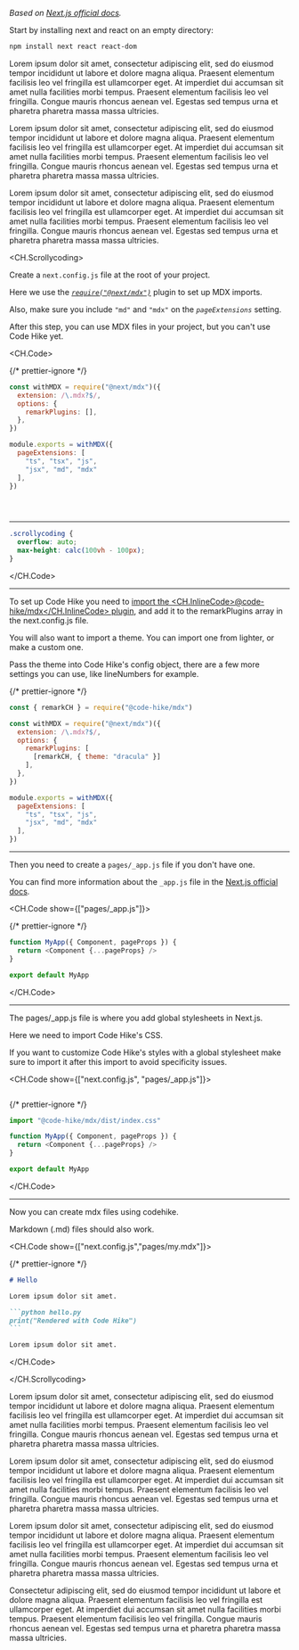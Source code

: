_Based on [Next.js official docs](https://nextjs.org/docs/advanced-features/using-mdx)._

Start by installing next and react on an empty directory:

```bash
npm install next react react-dom
```

Lorem ipsum dolor sit amet, consectetur adipiscing elit, sed do eiusmod tempor incididunt ut labore et dolore magna aliqua. Praesent elementum facilisis leo vel fringilla est ullamcorper eget. At imperdiet dui accumsan sit amet nulla facilities morbi tempus. Praesent elementum facilisis leo vel fringilla. Congue mauris rhoncus aenean vel. Egestas sed tempus urna et pharetra pharetra massa massa ultricies.

Lorem ipsum dolor sit amet, consectetur adipiscing elit, sed do eiusmod tempor incididunt ut labore et dolore magna aliqua. Praesent elementum facilisis leo vel fringilla est ullamcorper eget. At imperdiet dui accumsan sit amet nulla facilities morbi tempus. Praesent elementum facilisis leo vel fringilla. Congue mauris rhoncus aenean vel. Egestas sed tempus urna et pharetra pharetra massa massa ultricies.

Lorem ipsum dolor sit amet, consectetur adipiscing elit, sed do eiusmod tempor incididunt ut labore et dolore magna aliqua. Praesent elementum facilisis leo vel fringilla est ullamcorper eget. At imperdiet dui accumsan sit amet nulla facilities morbi tempus. Praesent elementum facilisis leo vel fringilla. Congue mauris rhoncus aenean vel. Egestas sed tempus urna et pharetra pharetra massa massa ultricies.

<CH.Scrollycoding>

Create a `next.config.js` file at the root of your project.

Here we use the [_`require("@next/mdx")`_](focus://1,6,8) plugin to set up MDX imports.

Also, make sure you include `"md"` and `"mdx"` on the _`pageExtensions`_ setting.

After this step, you can use MDX files in your project, but you can't use Code Hike yet.

<CH.Code>

{/* prettier-ignore */}
```js next.config.js
const withMDX = require("@next/mdx")({
  extension: /\.mdx?$/,
  options: {
    remarkPlugins: [],
  },
})

module.exports = withMDX({
  pageExtensions: [
    "ts", "tsx", "js", 
    "jsx", "md", "mdx"
  ],
})
```

```js foo.js

```

```js barbarbar.js

```

```js bax.js

```

---

```css index.css
.scrollycoding {
  overflow: auto;
  max-height: calc(100vh - 100px);
}
```

</CH.Code>

---

To set up Code Hike you need to [import the <CH.InlineCode>@code-hike/mdx</CH.InlineCode> plugin](focus://1,6[1:6]), and add it to the remarkPlugins array in the next.config.js file.

You will also want to import a theme. You can import one from lighter, or make a custom one.

Pass the theme into Code Hike's config object, there are a few more settings you can use, like lineNumbers for example.

{/* prettier-ignore */}
```js next.config.js focus=1:2,7:9
const { remarkCH } = require("@code-hike/mdx")

const withMDX = require("@next/mdx")({
  extension: /\.mdx?$/,
  options: {
    remarkPlugins: [
      [remarkCH, { theme: "dracula" }]
    ],
  },
})

module.exports = withMDX({
  pageExtensions: [
    "ts", "tsx", "js", 
    "jsx", "md", "mdx"
  ],
})
```

---

Then you need to create a `pages/_app.js` file if you don't have one.

You can find more information about the `_app.js` file in the [Next.js official docs](https://nextjs.org/docs/advanced-features/custom-app).

<CH.Code show={["pages/_app.js"]}>

{/* prettier-ignore */}
```js pages/_app.js
function MyApp({ Component, pageProps }) {
  return <Component {...pageProps} />
}

export default MyApp
```

</CH.Code>

---

The pages/\_app.js file is where you add global stylesheets in Next.js.

Here we need to import Code Hike's CSS.

If you want to customize Code Hike's styles with a global stylesheet make sure to import it after this import to avoid specificity issues.

<CH.Code show={["next.config.js", "pages/_app.js"]}>

```js next.config.js

```

{/* prettier-ignore */}
```js pages/_app.js focus=1 active
import "@code-hike/mdx/dist/index.css"

function MyApp({ Component, pageProps }) {
  return <Component {...pageProps} />
}

export default MyApp
```

</CH.Code>

---

Now you can create mdx files using codehike.

Markdown (.md) files should also work.

<CH.Code show={["next.config.js","pages/my.mdx"]}>

{/* prettier-ignore */}
~~~md pages/my.mdx
# Hello

Lorem ipsum dolor sit amet.

```python hello.py
print("Rendered with Code Hike")
```

Lorem ipsum dolor sit amet.
~~~

</CH.Code>

</CH.Scrollycoding>

Lorem ipsum dolor sit amet, consectetur adipiscing elit, sed do eiusmod tempor incididunt ut labore et dolore magna aliqua. Praesent elementum facilisis leo vel fringilla est ullamcorper eget. At imperdiet dui accumsan sit amet nulla facilities morbi tempus. Praesent elementum facilisis leo vel fringilla. Congue mauris rhoncus aenean vel. Egestas sed tempus urna et pharetra pharetra massa massa ultricies.

Lorem ipsum dolor sit amet, consectetur adipiscing elit, sed do eiusmod tempor incididunt ut labore et dolore magna aliqua. Praesent elementum facilisis leo vel fringilla est ullamcorper eget. At imperdiet dui accumsan sit amet nulla facilities morbi tempus. Praesent elementum facilisis leo vel fringilla. Congue mauris rhoncus aenean vel. Egestas sed tempus urna et pharetra pharetra massa massa ultricies.

Lorem ipsum dolor sit amet, consectetur adipiscing elit, sed do eiusmod tempor incididunt ut labore et dolore magna aliqua. Praesent elementum facilisis leo vel fringilla est ullamcorper eget. At imperdiet dui accumsan sit amet nulla facilities morbi tempus. Praesent elementum facilisis leo vel fringilla. Congue mauris rhoncus aenean vel. Egestas sed tempus urna et pharetra pharetra massa massa ultricies.

Consectetur adipiscing elit, sed do eiusmod tempor incididunt ut labore et dolore magna aliqua. Praesent elementum facilisis leo vel fringilla est ullamcorper eget. At imperdiet dui accumsan sit amet nulla facilities morbi tempus. Praesent elementum facilisis leo vel fringilla. Congue mauris rhoncus aenean vel. Egestas sed tempus urna et pharetra pharetra massa massa ultricies.

<div style={{ height: "8em" }} />
